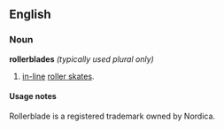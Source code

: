 ==English==
{{wikipedia}}
===Noun===
'''rollerblades''' ''(typically used plural only)''

# [[in-line]] [[roller skates]].

====Usage notes====
Rollerblade is a registered trademark owned by Nordica.